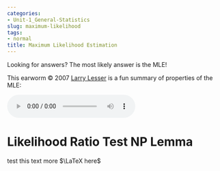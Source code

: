 ```yaml
---
categories:
- Unit-1_General-Statistics
slug: maximum-likelihood
tags:
- normal
title: Maximum Likelihood Estimation
---
```


Looking for answers? The most likely answer is the MLE!

This earworm &copy; 2007 [Larry Lesser](http://www.math.utep.edu/Faculty/lesser/Mathemusician.html) is a fun summary of properties of the MLE:

<div id="corny mp3 moment">
<audio controls>
  <source src="/media/mle.mp3" type="audio/mpeg">
Your browser does not support the audio element.
</audio> </div>

# Likelihood Ratio Test NP Lemma

test this text more $\LaTeX here$